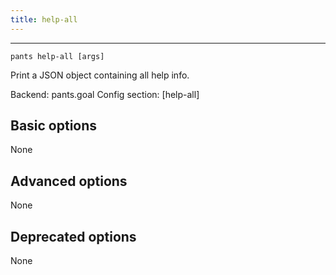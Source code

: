 ```yaml
---
title: help-all
---
```



---

```
pants help-all [args]
```

Print a JSON object containing all help info.

Backend: <span className="color--primary">pants.goal</span>
Config section: <span className="color--primary">[help-all]</span>

<span className={styles.options}>

## Basic options

None

## Advanced options

None

## Deprecated options

None

</span>
